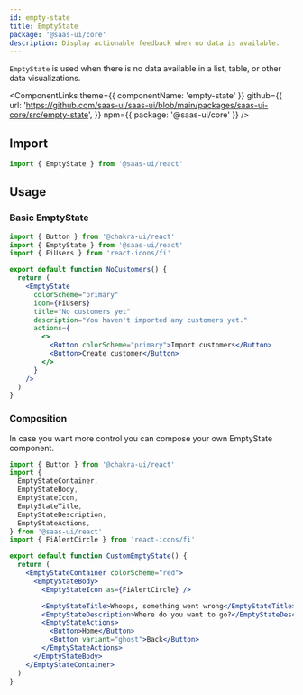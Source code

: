 ```yaml
---
id: empty-state
title: EmptyState
package: '@saas-ui/core'
description: Display actionable feedback when no data is available.
---
```


`EmptyState` is used when there is no data available in a list, table, or other data visualizations.

<ComponentLinks
  theme={{ componentName: 'empty-state' }}
  github={{
    url: 'https://github.com/saas-ui/saas-ui/blob/main/packages/saas-ui-core/src/empty-state',
  }}
  npm={{ package: '@saas-ui/core' }}
/>

## Import

```js
import { EmptyState } from '@saas-ui/react'
```

## Usage

### Basic EmptyState

```jsx
import { Button } from '@chakra-ui/react'
import { EmptyState } from '@saas-ui/react'
import { FiUsers } from 'react-icons/fi'

export default function NoCustomers() {
  return (
    <EmptyState
      colorScheme="primary"
      icon={FiUsers}
      title="No customers yet"
      description="You haven't imported any customers yet."
      actions={
        <>
          <Button colorScheme="primary">Import customers</Button>
          <Button>Create customer</Button>
        </>
      }
    />
  )
}
```

### Composition

In case you want more control you can compose your own EmptyState component.

```jsx
import { Button } from '@chakra-ui/react'
import {
  EmptyStateContainer,
  EmptyStateBody,
  EmptyStateIcon,
  EmptyStateTitle,
  EmptyStateDescription,
  EmptyStateActions,
} from '@saas-ui/react'
import { FiAlertCircle } from 'react-icons/fi'

export default function CustomEmptyState() {
  return (
    <EmptyStateContainer colorScheme="red">
      <EmptyStateBody>
        <EmptyStateIcon as={FiAlertCircle} />

        <EmptyStateTitle>Whoops, something went wrong</EmptyStateTitle>
        <EmptyStateDescription>Where do you want to go?</EmptyStateDescription>
        <EmptyStateActions>
          <Button>Home</Button>
          <Button variant="ghost">Back</Button>
        </EmptyStateActions>
      </EmptyStateBody>
    </EmptyStateContainer>
  )
}
```
